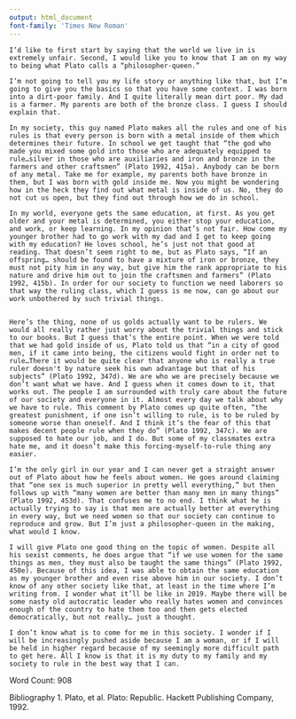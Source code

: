 ```yaml
---
output: html_document
font-family: 'Times New Roman'
---
```


    I’d like to first start by saying that the world we live in is extremely unfair. Second, I would like you to know that I am on my way to being what Plato calls a “philosopher-queen.”

    I’m not going to tell you my life story or anything like that, but I’m going to give you the basics so that you have some context. I was born into a dirt-poor family. And I quite literally mean dirt poor. My dad is a farmer. My parents are both of the bronze class. I guess I should explain that. 
    
    In my society, this guy named Plato makes all the rules and one of his rules is that every person is born with a metal inside of them which determines their future. In school we get taught that “the god who made you mixed some gold into those who are adequately equipped to rule…silver in those who are auxiliaries and iron and bronze in the farmers and other craftsmen” (Plato 1992, 415a). Anybody can be born of any metal. Take me for example, my parents both have bronze in them, but I was born with gold inside me. Now you might be wondering how in the heck they find out what metal is inside of us. No, they do not cut us open, but they find out through how we do in school. 

    In my world, everyone gets the same education, at first. As you get older and your metal is determined, you either stop your education, and work, or keep learning. In my opinion that’s not fair. How come my younger brother had to go work with my dad and I get to keep going with my education? He loves school, he’s just not that good at reading. That doesn’t seem right to me, but as Plato says, “If an offspring… should be found to have a mixture of iron or bronze, they must not pity him in any way, but give him the rank appropriate to his nature and drive him out to join the craftsmen and farmers” (Plato 1992, 415b). In order for our society to function we need laborers so that way the ruling class, which I guess is me now, can go about our work unbothered by such trivial things.
    
  
    Here’s the thing, none of us golds actually want to be rulers. We would all really rather just worry about the trivial things and stick to our books. But I guess that’s the entire point. When we were told that we had gold inside of us, Plato told us that “in a city of good men, if it came into being, the citizens would fight in order not to rule…There it would be quite clear that anyone who is really a true ruler doesn't by nature seek his own advantage but that of his subjects” (Plato 1992, 347d). We are who we are precisely because we don’t want what we have. And I guess when it comes down to it, that works out. The people I am surrounded with truly care about the future of our society and everyone in it. Almost every day we talk about why we have to rule. This comment by Plato comes up quite often, “the greatest punishment, if one isn’t willing to rule, is to be ruled by someone worse than oneself. And I think it’s the fear of this that makes decent people rule when they do” (Plato 1992, 347c). We are supposed to hate our job, and I do. But some of my classmates extra hate me, and it doesn’t make this forcing-myself-to-rule thing any easier.
	  
    I’m the only girl in our year and I can never get a straight answer out of Plato about how he feels about women. He goes around claiming that “one sex is much superior in pretty well everything,” but then follows up with “many women are better than many men in many things” (Plato 1992, 453d). That confuses me to no end. I think what he is actually trying to say is that men are actually better at everything in every way, but we need women so that our society can continue to reproduce and grow. But I’m just a philosopher-queen in the making, what would I know. 
    
    I will give Plato one good thing on the topic of women. Despite all his sexist comments, he does argue that “if we use women for the same things as men, they must also be taught the same things” (Plato 1992, 450e). Because of this idea, I was able to obtain the same education as my younger brother and even rise above him in our society. I don’t know of any other society like that, at least in the time where I’m writing from. I wonder what it’ll be like in 2019. Maybe there will be some nasty old autocratic leader who really hates women and convinces enough of the country to hate them too and then gets elected democratically, but not really… just a thought. 
    
    I don’t know what is to come for me in this society. I wonder if I will be increasingly pushed aside because I am a woman, or if I will be held in higher regard because of my seemingly more difficult path to get here. All I know is that it is my duty to my family and my society to rule in the best way that I can. 

Word Count: 908

Bibliography
1.	Plato, et al. Plato: Republic. Hackett Publishing Company, 1992.


